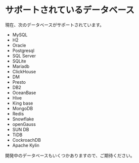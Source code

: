 # サポートされているデータベース

現在、次のデータベースがサポートされています。

- MySQL
- H2
- Oracle
- Postgresql
- SQL Server
- SQLite
- Mariadb
- ClickHouse
- DM
- Presto
- DB2
- OceanBase
- Hive
- King base
- MongoDB
- Redis
- Snowflake
- openGauss
- SUN DB
- TiDB
- CockroachDB
- Apache Kylin


開発中のデータベースもいくつかありますので、ご期待ください。



